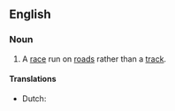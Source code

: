==English==

===Noun===
{{en-noun}}

# A [[race]] run on [[road]]s rather than a [[track]].

====Translations====
{{trans-top|race run on roads}}
* Dutch: {{t+|nl|wegrit|m}}
{{trans-mid}}
{{trans-bottom}}
